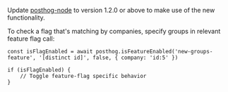 Update [posthog-node](https://posthog.com/docs/integrate/server/node) to version 1.2.0 or above to make use of the new functionality.

To check a flag that's matching by companies, specify groups in relevant feature flag call:

```node
const isFlagEnabled = await posthog.isFeatureEnabled('new-groups-feature', '[distinct id]', false, { company: 'id:5' })

if (isFlagEnabled) {
    // Toggle feature-flag specific behavior
}
```
